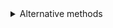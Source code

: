 <details>
<summary>Alternative methods</summary>

For users with a lot of infrastructure in AWS, or who might create or recreate
many instances, consider alternative methods for joining new EC2 instances running
Teleport:

- [Configure Teleport to Automatically Enroll EC2 instances](../../enroll-resources/auto-discovery/servers/ec2-discovery.mdx)
- [Joining Teleport Services via AWS IAM
  Role](../../enroll-resources/agents/join-services-to-your-cluster/aws-iam.mdx)
- [Joining Teleport Services via AWS EC2 Identity Document](../../enroll-resources/agents/join-services-to-your-cluster/aws-ec2.mdx)

</details>
